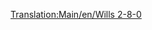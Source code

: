 [[Translation:Main/en/Wills 2-8-0]]{{Template:Treinen/Nl
|Naam=Wills 2-8-0
|Afbeelding=[[File:en/Wills280.png]]
|Kosten=£16,406 ($32.812)
|Snelheid=88 km/h (55 mph)
|Gewicht=145 t
|Kracht=1,100 hp (820 kW)
|Onderhoudskosten=£2,132 ($4.264)
|Ontworpen=1945
|Levensduur=21
|Capaciteit=n.v.t.
|Omschrijving=De enige stoomlocomotief die beschikbaar is in het subarctische en subtropische klimaat.
|Real-life=Er bestaan verschillende soorten 2-8-0 treinen. Het is nog niet bekend op welke versie de Transport Tycoon versie gebaseerd is.<br/>
Verschillende 2-8-0: http://www.lner.info/locos/O/o.shtml (EN) http://www.lner.info/locos/P/p.shtml (EN)
}}